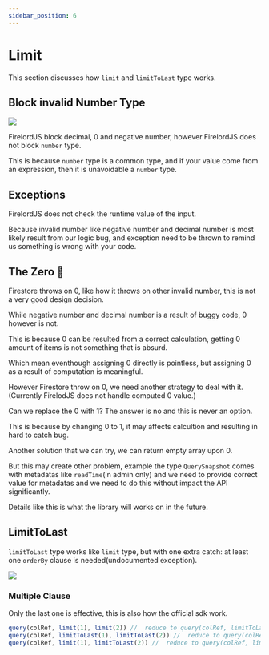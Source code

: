 ```yaml
---
sidebar_position: 6
---
```


# Limit

This section discusses how `limit` and `limitToLast` type works.


## Block invalid Number Type

<Image src="/firelordv2/limit1.png" text="limit" />

FirelordJS block decimal, 0 and negative number, however FirelordJS does not block `number` type.

This is because `number` type is a common type, and if your value come from an expression, then it is unavoidable a `number` type.

## Exceptions

FirelordJS does not check the runtime value of the input.

Because invalid number like negative number and decimal number is most likely result from our logic bug, and exception need to be thrown to remind us something is wrong with your code.

## The Zero 🦤

Firestore throws on 0, like how it throws on other invalid number, this is not a very good design decision.

While negative number and decimal number is a result of buggy code, 0 however is not.

This is because 0 can be resulted from a correct calculation, getting 0 amount of items is not something that is absurd.

Which mean eventhough assigning 0 directly is pointless, but assigning 0 as a result of computation is meaningful.

However Firestore throw on 0, we need another strategy to deal with it.(Currently FirelodJS does not handle computed 0 value.)

Can we replace the 0 with 1? The answer is no and this is never an option.

This is because by changing 0 to 1, it may affects calcultion and resulting in hard to catch bug.

Another solution that we can try, we can return empty array upon 0.

But this may create other problem, example the type `QuerySnapshot` comes with metadatas like `readTime`(in admin only) and we need to provide correct value for metadatas and we need to do this without impact the API significantly.

Details like this is what the library will works on in the future.

## LimitToLast

`limitToLast` type works like `limit` type, but with one extra catch: at least one `orderBy` clause is needed(undocumented exception).

<Image src="/firelordv2/limit2.png" text="limitToLast" />

### Multiple Clause

Only the last one is effective, this is also how the official sdk work.

```ts
query(colRef, limit(1), limit(2)) //  reduce to query(colRef, limitToLast(2))
query(colRef, limitToLast(1), limitToLast(2)) //  reduce to query(colRef, limitToLast(2))
query(colRef, limit(1), limitToLast(2)) //  reduce to query(colRef, limitToLast(2))
```
